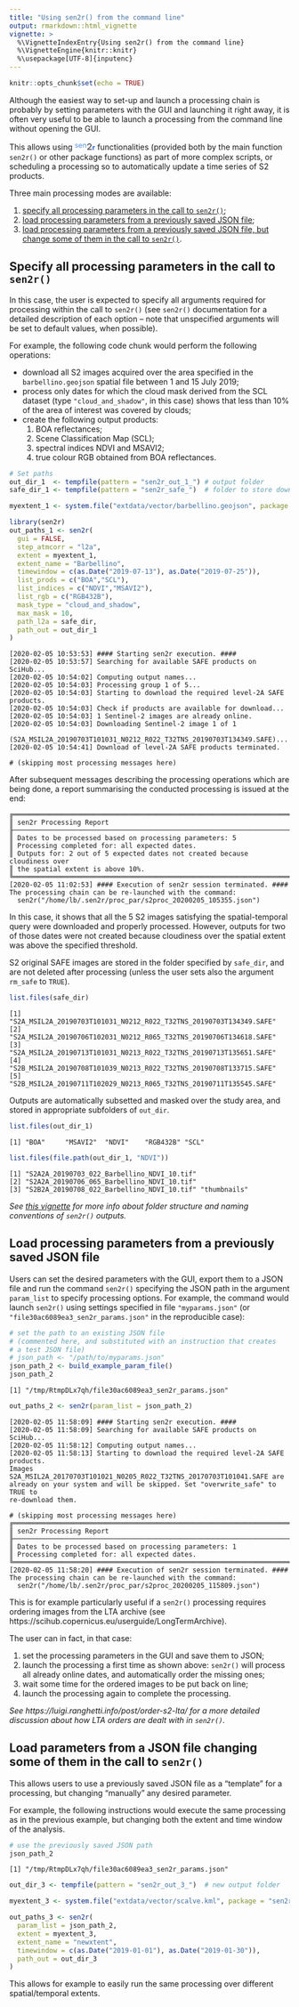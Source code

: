```yaml
---
title: "Using sen2r() from the command line"
output: rmarkdown::html_vignette
vignette: >
  %\VignetteIndexEntry{Using sen2r() from the command line}
  %\VignetteEngine{knitr::knitr}
  %\usepackage[UTF-8]{inputenc}
---
```


```r
knitr::opts_chunk$set(echo = TRUE)
```

Although the easiest way to set-up and launch a processing chain is probably by 
setting parameters with the GUI and launching it right away, 
it is often very useful to be able to launch a processing from the command line
without opening the GUI.

This allows using 
<span style="color:#5793dd;vertical-align:top;font-size:90%;font-weight:normal;">sen</span><span style="color:#6a7077;vertical-align:baseline;font-size:115%;font-weight:bolder;">2</span><span style="color:#2f66d5;vertical-align:baseline;font-size:90%;font-weight:bold;">r</span>
functionalities (provided both by the main function `sen2r()` or other package
functions) as part of more complex scripts, or scheduling a processing so to 
automatically update a time series of S2 products.

Three main processing modes are available: 

1. [specify all processing parameters in the call to `sen2r()`](#specify-all-processing-parameters-in-the-call-to-sen2r);
2. [load processing parameters from a previously saved JSON file](#load-processing-parameters-from-a-previously-saved-json-file);
3. [load processing parameters from a previously saved JSON file, but change some of them in the call to `sen2r()`](#load-parameters-from-a-json-file-changing-some-of-them-in-the-call-to-sen2r).
 
 
## Specify all processing parameters in the call to `sen2r()`

In this case, the user is expected to specify all arguments required for 
processing within the call to `sen2r()` 
(see `sen2r()` documentation for a detailed description of each option -- 
note that unspecified arguments will be set to default values, when possible).

For example, the following code chunk would perform the following operations:

- download all S2 images acquired over the area specified in the 
    `barbellino.geojson` spatial file between 1 and 15 July 2019;
- process only dates for which the cloud mask derived from the SCL dataset
    (type `"cloud_and_shadow"`, in this case)
    shows that less than 10% of the area of interest was covered by clouds;
- create the following output products:
    1. BOA reflectances;
    2. Scene Classification Map (SCL);
    3. spectral indices NDVI and MSAVI2;
    4. true colour RGB obtained from BOA reflectances.

```r
# Set paths
out_dir_1  <- tempfile(pattern = "sen2r_out_1_") # output folder
safe_dir_1 <- tempfile(pattern = "sen2r_safe_")  # folder to store downloaded SAFE

myextent_1 <- system.file("extdata/vector/barbellino.geojson", package = "sen2r") 

library(sen2r)
out_paths_1 <- sen2r(
  gui = FALSE,
  step_atmcorr = "l2a",
  extent = myextent_1,
  extent_name = "Barbellino",
  timewindow = c(as.Date("2019-07-13"), as.Date("2019-07-25")),
  list_prods = c("BOA","SCL"),
  list_indices = c("NDVI","MSAVI2"),
  list_rgb = c("RGB432B"),
  mask_type = "cloud_and_shadow",
  max_mask = 10, 
  path_l2a = safe_dir,
  path_out = out_dir_1
)
```
```
[2020-02-05 10:53:53] #### Starting sen2r execution. ####
[2020-02-05 10:53:57] Searching for available SAFE products on SciHub...
[2020-02-05 10:54:02] Computing output names...
[2020-02-05 10:54:03] Processing group 1 of 5...
[2020-02-05 10:54:03] Starting to download the required level-2A SAFE products.
[2020-02-05 10:54:03] Check if products are available for download...
[2020-02-05 10:54:03] 1 Sentinel-2 images are already online.
[2020-02-05 10:54:03] Downloading Sentinel-2 image 1 of 1
                      (S2A_MSIL2A_20190703T101031_N0212_R022_T32TNS_20190703T134349.SAFE)...
[2020-02-05 10:54:41] Download of level-2A SAFE products terminated.

# (skipping most processing messages here)
```
After subsequent messages describing the processing operations which are being done,
a report summarising the conducted processing is issued at the end: 
```
╔══════════════════════════════════════════════════════════════════════════════
║ sen2r Processing Report
╟──────────────────────────────────────────────────────────────────────────────
║ Dates to be processed based on processing parameters: 5
║ Processing completed for: all expected dates.
║ Outputs for: 2 out of 5 expected dates not created because cloudiness over
║ the spatial extent is above 10%.
╚══════════════════════════════════════════════════════════════════════════════
[2020-02-05 11:02:53] #### Execution of sen2r session terminated. ####
The processing chain can be re-launched with the command:
  sen2r("/home/lb/.sen2r/proc_par/s2proc_20200205_105355.json")

```

In this case, it shows that all the 5 S2 images satisfying the spatial-temporal 
query were downloaded and properly processed. 
However, outputs for two of those dates were not created because cloudiness 
over the spatial extent was above the specified threshold. 

S2 original SAFE images are stored in the folder specified by `safe_dir`, 
and are not deleted after processing (unless the user sets also the argument 
`rm_safe` to `TRUE`).

```r
list.files(safe_dir)
```
```
[1] "S2A_MSIL2A_20190703T101031_N0212_R022_T32TNS_20190703T134349.SAFE"
[2] "S2A_MSIL2A_20190706T102031_N0212_R065_T32TNS_20190706T134618.SAFE"
[3] "S2A_MSIL2A_20190713T101031_N0213_R022_T32TNS_20190713T135651.SAFE"
[4] "S2B_MSIL2A_20190708T101039_N0213_R022_T32TNS_20190708T133715.SAFE"
[5] "S2B_MSIL2A_20190711T102029_N0213_R065_T32TNS_20190711T135545.SAFE"
```

Outputs are automatically subsetted and masked over the study area, 
and stored in appropriate subfolders of `out_dir`. 

```r
list.files(out_dir_1)
```
```
[1] "BOA"     "MSAVI2"  "NDVI"    "RGB432B" "SCL"    
```
```r
list.files(file.path(out_dir_1, "NDVI"))
```
```
[1] "S2A2A_20190703_022_Barbellino_NDVI_10.tif" 
[2] "S2A2A_20190706_065_Barbellino_NDVI_10.tif"
[3] "S2B2A_20190708_022_Barbellino_NDVI_10.tif" "thumbnails"  
```

_See [this vignette](outstructure.html) for more info about folder structure_
_and naming conventions of `sen2r()` outputs._


## Load processing parameters from a previously saved JSON file

Users can set the desired parameters with the GUI, export them to a JSON file
and run the command `sen2r()` specifying the JSON path in the argument 
`param_list` to specify processing options. 
For example, the command would launch `sen2r()` using settings specified in file 
`"myparams.json"` (or `"file30ac6089ea3_sen2r_params.json"` in the reproducible case):

```r
# set the path to an existing JSON file 
# (commented here, and substituted with an instruction that creates 
# a test JSON file)
# json_path <- "/path/to/myparams.json"
json_path_2 <- build_example_param_file()
json_path_2
```
```
[1] "/tmp/RtmpDLx7qh/file30ac6089ea3_sen2r_params.json"
```
```r
out_paths_2 <- sen2r(param_list = json_path_2)
```
```
[2020-02-05 11:58:09] #### Starting sen2r execution. ####
[2020-02-05 11:58:09] Searching for available SAFE products on SciHub...
[2020-02-05 11:58:12] Computing output names...
[2020-02-05 11:58:13] Starting to download the required level-2A SAFE products.
Images S2A_MSIL2A_20170703T101021_N0205_R022_T32TNS_20170703T101041.SAFE are 
already on your system and will be skipped. Set "overwrite_safe" to TRUE to 
re-download them.

# (skipping most processing messages here)
╔══════════════════════════════════════════════════════════════════════════════
║ sen2r Processing Report
╟──────────────────────────────────────────────────────────────────────────────
║ Dates to be processed based on processing parameters: 1
║ Processing completed for: all expected dates.
╚══════════════════════════════════════════════════════════════════════════════
[2020-02-05 11:58:20] #### Execution of sen2r session terminated. ####
The processing chain can be re-launched with the command:
  sen2r("/home/lb/.sen2r/proc_par/s2proc_20200205_115809.json")
```

This is for example particularly useful if a `sen2r()` processing requires 
ordering images from the LTA archive 
(see https://scihub.copernicus.eu/userguide/LongTermArchive).

The user can in fact, in that case: 

1. set the processing parameters in the GUI and save them to JSON; 
2. launch the processing a first time as shown above: `sen2r()` will process 
    all already online dates, and automatically order the missing ones;
3. wait some time for the ordered images to be put back on line; 
4. launch the processing again to complete the processing. 

_See https://luigi.ranghetti.info/post/order-s2-lta/ for a more detailed_
_discussion about how LTA orders are dealt with in `sen2r()`._


## Load parameters from a JSON file changing some of them in the call to `sen2r()`

This allows users to use a previously saved JSON file as a "template" for a 
processing, but changing "manually" any desired parameter. 

For example, the following instructions would execute the same processing as in 
the previous example, but changing both the extent and time window of the analysis.

```r
# use the previously saved JSON path
json_path_2
```
```
[1] "/tmp/RtmpDLx7qh/file30ac6089ea3_sen2r_params.json"
```
```r
out_dir_3 <- tempfile(pattern = "sen2r_out_3_")  # new output folder

myextent_3 <- system.file("extdata/vector/scalve.kml", package = "sen2r")

out_paths_3 <- sen2r(
  param_list = json_path_2, 
  extent = myextent_3, 
  extent_name = "newxtent",
  timewindow = c(as.Date("2019-01-01"), as.Date("2019-01-30")),
  path_out = out_dir_3
)
```

This allows for example to easily run the same processing 
over different spatial/temporal extents. 
